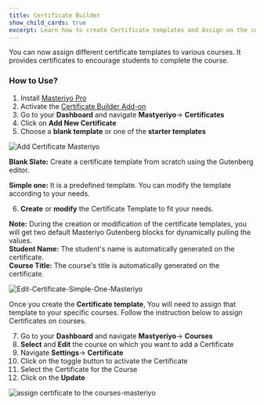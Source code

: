 ```yaml
---
title: Certificate Builder
show_child_cards: true
excerpt: Learn how to create Certificate templates and Assign on the couses . Provide certificates to encourage students in completing the course.
---
```


You can now assign different certificate templates to various courses. It provides certificates to encourage students to complete the course.


### How to Use?

1. Install [Masteriyo Pro](https://docs.masteriyo.com/getting-started/installation#installing-masteriyo-lms-pro-version)
2. Activate the [Certificate Builder Add-on](https://docs.masteriyo.com/premium-addons/activate-masteriyo-premium-addons)
3. Go to your  **Dashboard** and navigate **Mastyeriyo**-> **Certificates**
4. Click on **Add New Certificate**
5. Choose a **blank template** or one of the **starter templates**

![Add Certificate Masteriyo](https://user-images.githubusercontent.com/24367265/193017034-99922535-a922-471a-aac0-5c65045c7d55.png)

**Blank Slate:** Create a certificate template from scratch using the Gutenberg editor.

**Simple one:** It is a predefined template. You can modify the template according to your needs. 

6. **Create** or **modify** the Certificate Template to fit your needs.

<Callout> **Note:**  During the creation or modification of the certificate templates, you will get two default Masteriyo Gutenberg blocks for dynamically pulling the values.  
**Student Name:** The student's name is automatically generated on the certificate.  
**Course Title:**  The course's title is automatically generated on the certificate. </Callout>

![Edit-Certificate-Simple-One-Masteriyo](https://user-images.githubusercontent.com/24367265/193017246-f8631f1e-4397-4dc0-b022-1a61fb34560f.png)

Once you create the **Certificate template**, You will need to assign that template to your specific courses. Follow the instruction below to assign Certificates on courses.

7. Go to your **Dashboard** and navigate **Mastyeriyo**-> **Courses**
8. **Select** and **Edit** the course on which you want to add a Certificate
9. Navigate **Settings**-> **Certificate**
10. Click on the toggle button to activate the Certificate
11. Select the Certificate for the Course
12. Click on the **Update**

![assign certificate to the courses-masteriyo](https://user-images.githubusercontent.com/24367265/193017309-05112f5a-755a-43f5-a117-43b08d28111b.png)
